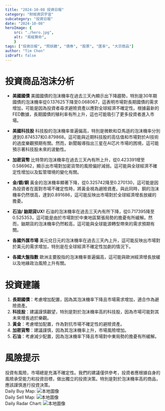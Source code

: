 ```yaml
---
title: "2024-10-08 投資日報"
category: "財經資訊宇宙"
subcategory: "投資日報"
date: "2024-10-08"
heroImage: {
    src: "./hero.jpg",
    alt: "易經算命",
    }
tags: ["投資日報", "照妖鏡", "債券", "股票", "匯率", "大宗商品"]
author: "Tim Chen"
isDraft: false
---
```

# 投資商品泡沫分析

- **美國國債**
  美國國債的泡沫機率在過去三天內顯示出下降趨勢，特別是30年期國債的泡沫機率從0.137625下降至0.068067，這表明市場對長期國債的需求增加，可能是因為投資者尋求避險資產以應對全球經濟不確定性。根據最新的FED數據，長期國債的殖利率有所上升，這也可能吸引了更多投資者進入市場。

- **美國科技股**
  科技股的泡沫機率普遍偏高，特別是微軟和亞馬遜的泡沫機率分別達到0.874537和0.879868。這可能與近期科技股的高估值和市場對於AI技術的過度樂觀預期有關。然而，新聞報導指出三星在AI芯片市場的困境，這可能預示著科技股未來的波動性。

- **加密貨幣**
  比特幣的泡沫機率在過去三天內有所上升，從0.423391增至0.586962，顯示出市場對加密貨幣的風險偏好減弱。這可能與全球經濟不確定性增加以及監管環境的變化有關。

- **金/銀/銅**
  黃金的泡沫機率顯著下降，從0.325742降至0.270130，這可能是因為投資者在面對市場不確定性時，將黃金視為避險資產。與此同時，銅的泡沫機率仍然很高，達到0.891686，這可能反映出市場對於全球經濟增長放緩的擔憂。

- **石油/ 鈾期貨UX!**
  石油的泡沫機率在過去三天內有所下降，從0.717395降至0.525353，這可能是由於市場對於中東地區緊張局勢的擔憂有所緩解。然而，鈾期貨的泡沫機率仍然較高，這可能與全球能源轉型帶來的需求預期有關。

- **各國外匯市場**
  美元兌日元的泡沫機率在過去三天內上升，這可能反映出市場對於美元的需求增加，特別是在全球經濟不確定性加劇的情況下。

- **各國大盤指數**
  歐洲主要股指的泡沫機率普遍偏高，這可能與歐洲經濟增長放緩以及地緣政治風險上升有關。

# 投資建議

1. **長期國債**：考慮增加配置，因為其泡沫機率下降且市場需求增加，適合作為避險資產。
2. **科技股**：建議謹慎觀望，特別是對於泡沫機率高的科技股，因為市場可能對其未來增長過於樂觀。
3. **黃金**：考慮增加配置，作為對抗市場不確定性的避險資產。
4. **加密貨幣**：建議謹慎，因為其泡沫機率上升，市場風險增加。
5. **石油**：考慮減少配置，因為泡沫機率下降且市場對中東局勢的擔憂有所緩解。

# 風險提示

投資有風險，市場總是充滿不確定性。我們的建議僅供參考，投資者應根據自身的風險承受能力和投資目標，做出獨立的投資決策。特別是對於泡沫機率高的商品，應該謹慎進行投資決策。
<br />
Daily Buy Map:
![本地圖像](./buyMap.svg)
<br />
Daily Sell Map:
![本地圖像](./sellMap.svg)
<br />
Daily Radar Chart:
![本地圖像](./radar.svg)
<br />
